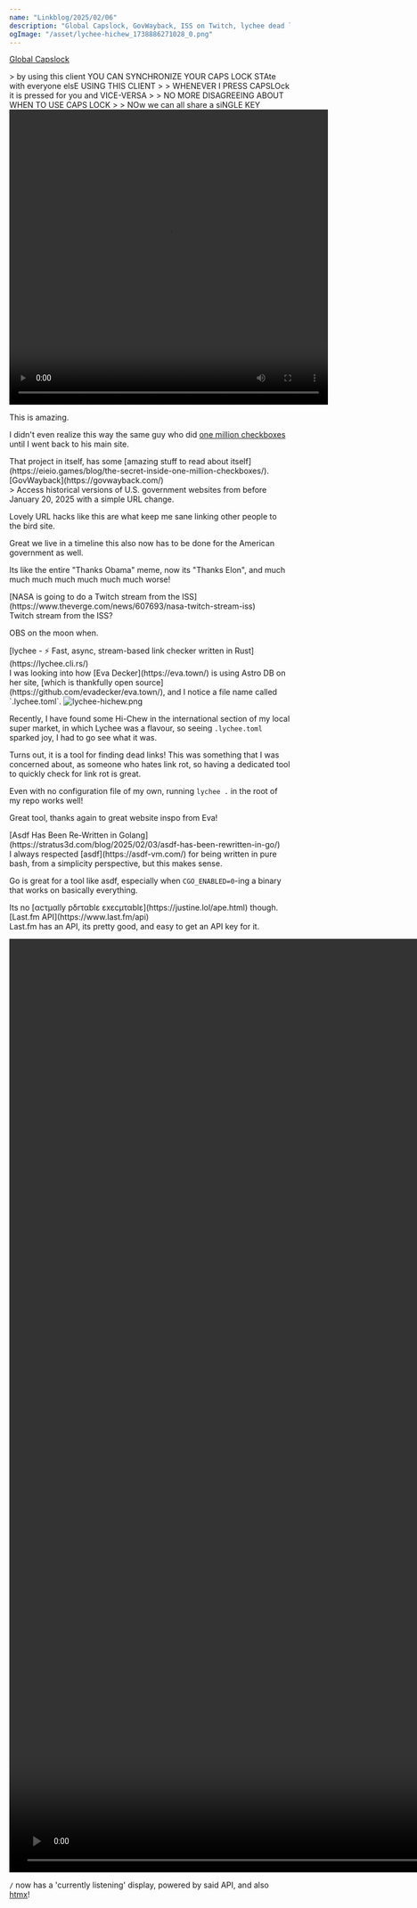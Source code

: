 ```yaml
---
name: "Linkblog/2025/02/06"
description: "Global Capslock, GovWayback, ISS on Twitch, lychee dead link finder, asdf -> go, last.fm API."
ogImage: "/asset/lychee-hichew_1738886271028_0.png"
---
```


[Global Capslock](https://globalcapslock.com/)

<div class="ml-[2rem] mb-8">
>  by using this client YOU CAN SYNCHRONIZE YOUR CAPS LOCK STAte with everyone elsE USING THIS CLIENT
>
> WHENEVER I PRESS CAPSLOck it is pressed for you and VICE-VERSA
>
> NO MORE DISAGREEING ABOUT WHEN TO USE CAPS LOCK
>
> NOw we can all share a siNGLE KEY
<video controls src='/asset/Screen_Recording_2025-02-06_at_4.52.43 PM_1738873374699_0.mov' width='572' height='530'></video>

This is amazing.

I didn't even realize this way the same guy who did [one million checkboxes](https://eieio.games/blog/one-million-checkboxes/) until I went back to his main site.

<div class="ml-[2rem] mb-8">
That project in itself, has some [amazing stuff to read about itself](https://eieio.games/blog/the-secret-inside-one-million-checkboxes/).

</div>
</div>
[GovWayback](https://govwayback.com/)

<div class="ml-[2rem] mb-8">
> Access historical versions of U.S. government websites from before January 20, 2025 with a simple URL change.

Lovely URL hacks like this are what keep me sane linking other people to the bird site.

Great we live in a timeline this also now has to be done for the American government as well.

Its like the entire "Thanks Obama" meme, now its "Thanks Elon", and much much much much much much much worse!

</div>
[NASA is going to do a Twitch stream from the ISS](https://www.theverge.com/news/607693/nasa-twitch-stream-iss)

<div class="ml-[2rem] mb-8">
Twitch stream from the ISS?

OBS on the moon when.

</div>
[lychee - ⚡ Fast, async, stream-based link checker written in Rust](https://lychee.cli.rs/)

<div class="ml-[2rem] mb-8">
I was looking into how [Eva Decker](https://eva.town/) is using Astro DB on her site, [which is thankfully open source](https://github.com/evadecker/eva.town/), and I notice a file name called `.lychee.toml`.

<Image src='/asset/lychee-hichew_1738886271028_0.png' alt='lychee-hichew.png' width={220} height={107} />

Recently, I have found some Hi-Chew in the international section of my local super market, in which Lychee was a flavour, so seeing `.lychee.toml` sparked joy, I had to go see what it was.

Turns out, it is a tool for finding dead links! This was something that I was concerned about, as someone who hates link rot, so having a dedicated tool to quickly check for link rot is great.

Even with no configuration file of my own, running `lychee .` in the root of my repo works well!

Great tool, thanks again to great website inspo from Eva!

</div>
[Asdf Has Been Re-Written in Golang](https://stratus3d.com/blog/2025/02/03/asdf-has-been-rewritten-in-go/)

<div class="ml-[2rem] mb-8">
I always respected [asdf](https://asdf-vm.com/) for being written in pure bash, from a simplicity perspective, but this makes sense.

Go is great for a tool like asdf, especially when `CGO_ENABLED=0`-ing a binary that works on basically everything.

<div class="ml-[2rem] mb-8">
Its no [αcτµαlly pδrταblε εxεcµταblε](https://justine.lol/ape.html) though.

</div>
</div>
[Last.fm API](https://www.last.fm/api)

<div class="ml-[2rem] mb-8">
Last.fm has an API, its pretty good, and easy to get an API key for it.

<video controls src='/asset/currently-listening_1738896132817_0.mov' width='1712' height='1676'></video>

`/` now has a 'currently listening' display, powered by said API, and also [htmx](https://htmx.org/)!

</div>
